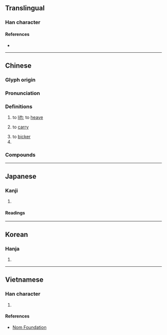 {{character info/new}}
==Translingual==

===Han character===
{{Han char|rn=64|rad=手|as=05|sn=8|four=53060|canj=QIR|ids=⿰扌台}}

====References====
* {{Han ref|kx=0423.010|dkj=11910|dj=0770.160|hdz=31862.040|uh=62AC|ud=25260|bh=A9EF|bd=43503}}

----

==Chinese==
{{zh-forms|t2=擡}}

===Glyph origin===
{{Han etym}}

===Pronunciation===
{{zh-pron
|m=tái
|c=toi4
|h=pfs=thòi
|md=tài
|mn=ml:thâi/qz,tw:thai
|w=3de
|mc=y
|oc=y
|ma=y
|cat=v,cls
}}

===Definitions===
{{zh-hanzi}}

# to [[lift]]; to [[heave]]
# {{lb|zh|of many people}} to [[carry]]
# to [[bicker]]
# {{zh-classifier|things [[carried]] by several people}}

===Compounds===
{{zh-der|八抬轎|不受抬舉|哄抬物價|平抬|不識抬舉|不中抬舉|大抬其槓|八抬八簇|哄抬|廝抬廝敬|抬貼|抬閣|抬價|抬頭紋|抬眼|挪抬|抬肩|抬頭挺胸|抬頦|抬轎|抬身|抬頭|抬轎子|抬到天上|抬帖|抬高|抬愛|抬行市|抬鼓弄|抬車|抬舉|抬秤|抬迭|抬槓|高抬身價|高抬貴手|高抬明鏡|龍抬頭}}

{{zh-cat|Beginning}}

----

==Japanese==

===Kanji===
{{ja-kanji|grade=|rs=手05}}

# {{defn|lang=ja|sort=手05}}

====Readings====
{{ja-readings
|goon=ち
|kanon=ち
|kanyoon=たい
|kun=もた-げる}}

----

==Korean==

===Hanja===
{{ko-hanja|hangeul=태|eumhun=|rv=tae|mr=t'ae|y=thay}}

# {{defn|lang=ko|sort=手05}}

----

==Vietnamese==

===Han character===
{{vi-readings|rs=手05|hanviet=đài}}

# {{defn|lang=vi|sort=手05}}

====References====
* [http://nomfoundation.org/common/nom_details.php?codepoint=62ac Nom Foundation]